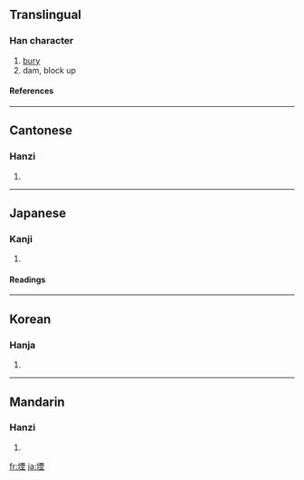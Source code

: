 ==Translingual==
===Han character===
{{Han char|rn=32|rad=土|as=09|sn=12|four=4111<sub>4</sub>|canj=土一田土 (GMWG)}}
# [[bury]]
# dam, block up
====References====
{{Han ref|kx=0232.230|dkj=05239|dj=0470.200|hdz=10461.060|uh=5819|ud=22553|bh=D8A1|bd=55457}}
----
==Cantonese==
===Hanzi===
{{yue-hanzi|jyut=|y=yan1}}
# {{defn|Cantonese}}
----
==Japanese==
===Kanji===
{{ja-kanji|grade=|rs=土09}}
# {{defn|Japanese}} 
====Readings====
{{ja-readings|on=[[いん]] (in)|kun=[[ふさぐ]] (fusagu)}}
----
==Korean==
===Hanja===
{{ko-hanja|hangeul=인|rv=in|mr=in}}
# {{defn|Korean}}
----
==Mandarin==
===Hanzi===
{{cmn-hanzi|pin=[[yīn]] ([[yin1]])|wg=yin<sup>1</sup>}}
# {{defn|Mandarin}}

[[fr:堙]]
[[ja:堙]]